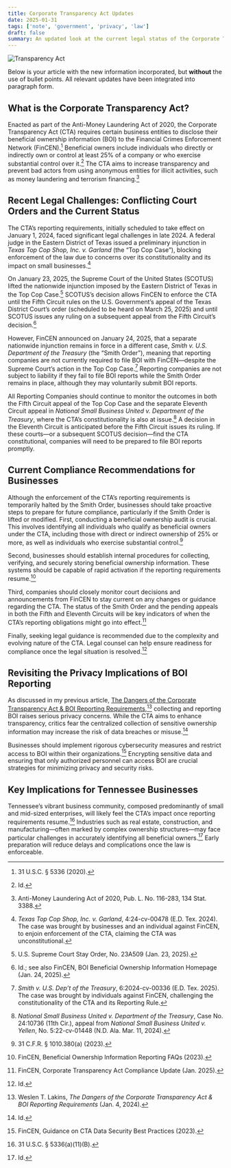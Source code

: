```yaml
---
title: Corporate Transparency Act Updates
date: 2025-01-31
tags: ['note', 'government', 'privacy', 'law']
draft: false
summary: An updated look at the current legal status of the Corporate Transparency Act, the dual court orders delaying enforcement, and how businesses can prepare for compliance while safeguarding privacy.
---
```


![Transparency Act](/static/images/corporate-transparency-act.png)

Below is your article with the new information incorporated, but **without** the use of bullet points. All relevant updates have been integrated into paragraph form.

## What is the Corporate Transparency Act?

Enacted as part of the Anti-Money Laundering Act of 2020, the Corporate Transparency Act (CTA) requires certain business entities to disclose their beneficial ownership information (BOI) to the Financial Crimes Enforcement Network (FinCEN).[^1] Beneficial owners include individuals who directly or indirectly own or control at least 25% of a company or who exercise substantial control over it.[^2] The CTA aims to increase transparency and prevent bad actors from using anonymous entities for illicit activities, such as money laundering and terrorism financing.[^3]

## Recent Legal Challenges: Conflicting Court Orders and the Current Status

The CTA’s reporting requirements, initially scheduled to take effect on January 1, 2024, faced significant legal challenges in late 2024. A federal judge in the Eastern District of Texas issued a preliminary injunction in _Texas Top Cop Shop, Inc. v. Garland_ (the “Top Cop Case”), blocking enforcement of the law due to concerns over its constitutionality and its impact on small businesses.[^4]

On January 23, 2025, the Supreme Court of the United States (SCOTUS) lifted the nationwide injunction imposed by the Eastern District of Texas in the Top Cop Case.[^5] SCOTUS’s decision allows FinCEN to enforce the CTA until the Fifth Circuit rules on the U.S. Government’s appeal of the Texas District Court’s order (scheduled to be heard on March 25, 2025) and until SCOTUS issues any ruling on a subsequent appeal from the Fifth Circuit’s decision.[^6]

However, FinCEN announced on January 24, 2025, that a separate nationwide injunction remains in force in a different case, _Smith v. U.S. Department of the Treasury_ (the “Smith Order”), meaning that reporting companies are not currently required to file BOI with FinCEN—despite the Supreme Court’s action in the Top Cop Case.[^7] Reporting companies are not subject to liability if they fail to file BOI reports while the Smith Order remains in place, although they may voluntarily submit BOI reports.

All Reporting Companies should continue to monitor the outcomes in both the Fifth Circuit appeal of the Top Cop Case and the separate Eleventh Circuit appeal in _National Small Business United v. Department of the Treasury_, where the CTA’s constitutionality is also at issue.[^8] A decision in the Eleventh Circuit is anticipated before the Fifth Circuit issues its ruling. If these courts—or a subsequent SCOTUS decision—find the CTA constitutional, companies will need to be prepared to file BOI reports promptly.

## Current Compliance Recommendations for Businesses

Although the enforcement of the CTA’s reporting requirements is temporarily halted by the Smith Order, businesses should take proactive steps to prepare for future compliance, particularly if the Smith Order is lifted or modified. First, conducting a beneficial ownership audit is crucial. This involves identifying all individuals who qualify as beneficial owners under the CTA, including those with direct or indirect ownership of 25% or more, as well as individuals who exercise substantial control.[^9]

Second, businesses should establish internal procedures for collecting, verifying, and securely storing beneficial ownership information. These systems should be capable of rapid activation if the reporting requirements resume.[^10]

Third, companies should closely monitor court decisions and announcements from FinCEN to stay current on any changes or guidance regarding the CTA. The status of the Smith Order and the pending appeals in both the Fifth and Eleventh Circuits will be key indicators of when the CTA’s reporting obligations might go into effect.[^11]

Finally, seeking legal guidance is recommended due to the complexity and evolving nature of the CTA. Legal counsel can help ensure readiness for compliance once the legal situation is resolved.[^12]

## Revisiting the Privacy Implications of BOI Reporting

As discussed in my previous article, [The Dangers of the Corporate Transparency Act & BOI Reporting Requirements](https://www.weslakins.com/blog/the-dangers-of-the-corporate-transparency-act-and-boi-reporting-requirements),[^13] collecting and reporting BOI raises serious privacy concerns. While the CTA aims to enhance transparency, critics fear the centralized collection of sensitive ownership information may increase the risk of data breaches or misuse.[^14]

Businesses should implement rigorous cybersecurity measures and restrict access to BOI within their organizations.[^15] Encrypting sensitive data and ensuring that only authorized personnel can access BOI are crucial strategies for minimizing privacy and security risks.

## Key Implications for Tennessee Businesses

Tennessee’s vibrant business community, composed predominantly of small and mid-sized enterprises, will likely feel the CTA’s impact once reporting requirements resume.[^16] Industries such as real estate, construction, and manufacturing—often marked by complex ownership structures—may face particular challenges in accurately identifying all beneficial owners.[^17] Early preparation will reduce delays and complications once the law is enforceable.

[^1]: 31 U.S.C. § 5336 (2020).

[^2]: Id.

[^3]: Anti-Money Laundering Act of 2020, Pub. L. No. 116-283, 134 Stat. 3388.

[^4]: _Texas Top Cop Shop, Inc. v. Garland_, 4:24-cv-00478 (E.D. Tex. 2024). The case was brought by businesses and an individual against FinCEN, to enjoin enforcement of the CTA, claiming the CTA was unconstitutional.

[^5]: U.S. Supreme Court Stay Order, No. 23A509 (Jan. 23, 2025).

[^6]: Id.; see also FinCEN, BOI Beneficial Ownership Information Homepage (Jan. 24, 2025).

[^7]: _Smith v. U.S. Dep’t of the Treasury_, 6:2024-cv-00336 (E.D. Tex. 2025). The case was brought by individuals against FinCEN, challenging the constitutionality of the CTA and its Reporting Rule.

[^8]: _National Small Business United v. Department of the Treasury_, Case No. 24:10736 (11th Cir.), appeal from _National Small Business United v. Yellen_, No. 5:22-cv-01448 (N.D. Ala. Mar. 11, 2024).

[^9]: 31 C.F.R. § 1010.380(a) (2023).

[^10]: FinCEN, Beneficial Ownership Information Reporting FAQs (2023).

[^11]: FinCEN, Corporate Transparency Act Compliance Update (Jan. 2025).

[^12]: Id.

[^13]: Weslen T. Lakins, _The Dangers of the Corporate Transparency Act & BOI Reporting Requirements_ (Jan. 4, 2024).

[^14]: Id.

[^15]: FinCEN, Guidance on CTA Data Security Best Practices (2023).

[^16]: 31 U.S.C. § 5336(a)(11)(B).

[^17]: Id.
